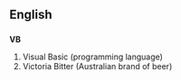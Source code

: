 ==English==
==={{initialism}}===
'''VB'''

#Visual Basic (programming language)
#Victoria Bitter (Australian brand of beer)